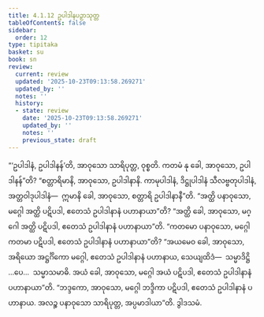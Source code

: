 ```yaml
---
title: 4.1.12 ဥပါဒါနပဉှာသုတ္တ
tableOfContents: false
sidebar:
  order: 12
type: tipitaka
basket: su
book: sn
review:
  current: review
  updated: '2025-10-23T09:13:58.269271'
  updated_by: ''
  notes: ''
  history:
  - state: review
    date: '2025-10-23T09:13:58.269271'
    updated_by: ''
    notes: ''
    previous_state: draft
---
```



<ReviewStatus review={frontmatter.review} showDetails={true} />

<HypothesisAnnotation frontmatter={frontmatter} />

<DynamicBreadcrumb />

<Division number="325" book="sn" e="ch" v="18" p="326">

<Paragraph number="1350" book="sn">
“‘ဥပါဒါနံ, ဥပါဒါနန်’တိ, အာဝုသော သာရိပုတ္တ, ဝုစ္စတိ. ကတမံ နု ခေါ, အာဝုသော, ဥပါဒါနန်”တိ? “စတ္တာရိမာနိ, အာဝုသော, ဥပါဒါနာနိ. ကာမုပါဒါနံ, ဒိဋ္ဌုပါဒါနံ သီလဗ္ဗတုပါဒါနံ, အတ္တဝါဒုပါဒါနံ—  ဣမာနိ ခေါ, အာဝုသော, စတ္တာရိ ဥပါဒါနာနီ”တိ. “အတ္ထိ ပနာဝုသော, မဂ္ဂေါ အတ္ထိ ပဋိပဒါ, ဧတေသံ ဥပါဒါနာနံ ပဟာနာယာ”တိ? “အတ္ထိ ခေါ, အာဝုသော, မဂ္ဂေါ အတ္ထိ ပဋိပဒါ, ဧတေသံ ဥပါဒါနာနံ ပဟာနာယာ”တိ. “ကတမော ပနာဝုသော, မဂ္ဂေါ ကတမာ ပဋိပဒါ, ဧတေသံ ဥပါဒါနာနံ ပဟာနာယာ”တိ? “အယမေဝ ခေါ, အာဝုသော, အရိယော အဋ္ဌင်္ဂိကော မဂ္ဂေါ, ဧတေသံ ဥပါဒါနာနံ ပဟာနာယ, သေယျထိဒံ—  သမ္မာဒိဋ္ဌိ …ပေ…  သမ္မာသမာဓိ. အယံ ခေါ, အာဝုသော, မဂ္ဂေါ အယံ ပဋိပဒါ, ဧတေသံ ဥပါဒါနာနံ ပဟာနာယာ”တိ. “ဘဒ္ဒကော, အာဝုသော, မဂ္ဂေါ ဘဒ္ဒိကာ ပဋိပဒါ, ဧတေသံ ဥပါဒါနာနံ ပဟာနာယ. အလဉ္စ ပနာဝုသော သာရိပုတ္တ, အပ္ပမာဒါယာ”တိ.

</Paragraph>
</Division>

<Paragraph number="1351" type="center" book="sn">
ဒွါဒသမံ.
</Paragraph>